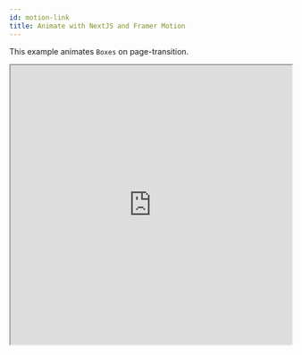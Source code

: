 ```yaml
---
id: motion-link
title: Animate with NextJS and Framer Motion
---
```


This example animates `Boxes` on page-transition.

<iframe
  width="100%"
  height="500px"
  src="https://codesandbox.io/embed/react-raster-example-with-framer-motion-and-nextlink-j4wg6?fontsize=14&hidenavigation=1&theme=dark&view=preview"
/>

> To make Framer Motion's `staggerChildren` work correctly, this example uses imperative routing instead of Next’s`Link`-Component.
> If `staggerChildren` is not needed, check out [/docs/nextjs#combine-box-with-link](/docs/nextjs#combine-box-with-link).

More Information: https://nextjs.org/docs/routing/imperatively
